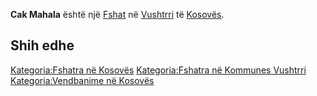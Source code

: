 {{Fshat në Kosovës
 | Emri                = Cak Mahala
| srp_N_name = Cak Mahala
| srp_N_FULL_NAME_RO = Cak Mahala
| srp_N_FULL_NAME_ND_RO = Cak Mahala
| srp_N_SORT_NAME_RG = CAKMAHALA
| srp_N_FULL_NAME_RG = Cak Mahala
| srp_N_FULL_NAME_ND_RG = Cak Mahala

 | Emri (Rasa dhanore) = 
 | Figura              = 
 | Shteti              = Kosovo
 | Komuna              = Vushtrri
 | Kodi postar         = 
 | Sipërfaqja          = 

 | Popullsia           = 

 | Regj. i popullsisë  = 
 | Dend. e popullsisë  = 
 | Faqja zyrtare       = 
 <!--- Koordinatat ----> 
 | Gjerësia            = 42.768212
 | Gjatësia            = 21.032902
 | Lartësia            = 
}}
'''Cak Mahala''' është një [[Fshat]] në [[Vushtrri]] të [[Kosovës]].

<!-- == Gjeografia == -->
<!-- == Historia == -->
<!-- == Demografia == -->
== Shih edhe ==
{{Komuna Vushtrri}}
{{Kosovo-Administrata-Cung}}

[[Kategoria:Fshatra në Kosovës]]
[[Kategoria:Fshatra në Kommunes Vushtrri]]
[[Kategoria:Vendbanime në Kosovës]]